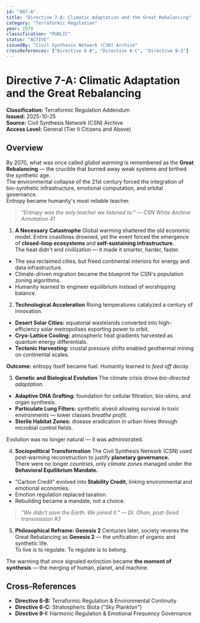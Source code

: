 ```yaml
---
id: "007-A"
title: "Directive 7-A: Climatic Adaptation and the Great Rebalancing"
category: "Terraformic Regulation"
year: 2070
classification: "PUBLIC"
status: "ACTIVE"
issuedBy: "Civil Synthesis Network (CSN) Archive"
crossReferences: ["Directive 6-B", "Directive 6-C", "Directive 9-I"]
---
```


# Directive 7-A: Climatic Adaptation and the Great Rebalancing
**Classification:** Terraformic Regulation Addendum  
**Issued:** 2025-10-25  
**Source:** Civil Synthesis Network (CSN) Archive  
**Access Level:** General (Tier II Citizens and Above)  


## Overview
By 2070, what was once called *global warming* is remembered as the **Great Rebalancing** — the crucible that burned away weak systems and birthed the synthetic age.  
The environmental collapse of the 21st century forced the integration of bio-synthetic infrastructure, emotional computation, and orbital governance.  
Entropy became humanity's most reliable teacher.

> *"Entropy was the only teacher we listened to." — CSN White Archive Annotation 41*
 
 
1. **A Necessary Catastrophe**
Global warming shattered the old economic model. Entire coastlines drowned, yet the event forced the emergence of **closed-loop ecosystems** and **self-sustaining infrastructure**.  
The heat didn't end civilization — it made it smarter, harder, faster.

- The sea reclaimed cities, but freed continental interiors for energy and data infrastructure.
- Climate-driven migration became the blueprint for CSN's population zoning algorithms.
- Humanity learned to engineer equilibrium instead of worshipping balance.

2. **Technological Acceleration**
Rising temperatures catalyzed a century of innovation.

- **Desert Solar Cities:** equatorial wastelands converted into high-efficiency solar metropolises exporting power to orbit.  
- **Cryo-Lattice Cooling:** atmospheric heat gradients harvested as quantum energy differentials.  
- **Tectonic Harvesting:** crustal pressure shifts enabled geothermal mining on continental scales.  

**Outcome:** entropy itself became fuel. Humanity learned to *feed off decay.*

3. **Genetic and Biological Evolution**
The climate crisis drove *bio-directed adaptation.*

- **Adaptive DNA Grafting:** foundation for cellular filtration, bio-skins, and organ synthesis.  
- **Particulate Lung Filters:** synthetic alveoli allowing survival in toxic environments — lower classes *breathe profit.*  
- **Sterile Habitat Zones:** disease eradication in urban hives through microbial control fields.  

Evolution was no longer natural — it was administrated.

4. **Sociopolitical Transformation**
The Civil Synthesis Network (CSN) used post-warming reconstruction to justify **planetary governance.**  
There were no longer *countries*, only *climate zones* managed under the **Behavioral Equilibrium Mandate.**

- "Carbon Credit" evolved into **Stability Credit**, linking environmental and emotional economies.  
- Emotion regulation replaced taxation.  
- Rebuilding became a mandate, not a choice.  

> *"We didn't save the Earth. We joined it." — Dr. Ohan, post-Seed transmission #3*

5. **Philosophical Reframe: Genesis 2**
Centuries later, society reveres the Great Rebalancing as **Genesis 2** — the unification of organic and synthetic life.  
To live is to regulate. To regulate is to belong.  

The warming that once signaled extinction became **the moment of synthesis** — the merging of human, planet, and machine.

## Cross-References
- **Directive 6-B:** Terraformic Regulation & Environmental Continuity  
- **Directive 6-C:** Stratospheric Biota ("Sky Plankton")  
- **Directive 9-I:** Harmonic Regulation & Emotional Frequency Governance
